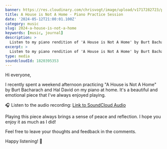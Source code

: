 ```yaml
---
banner: https://res.cloudinary.com/chrisvogt/image/upload/v1717282723/piano-practice-banner_ydb1ei.jpg
title: A House is Not A Home - Piano Practice Session
date: '2024-05-12T21:00:01.100Z'
category: music
slug: 2024-a-house-is-not-a-home
keywords: [music, journal]
description: >
  Listen to my piano rendition of 'A House is Not A Home' by Burt Bacharach and Hal David. Enjoy the soothing sounds of a weekend practice session. Available on SoundCloud.
excerpt: >
  Listen to my piano rendition of 'A House is Not A Home' by Burt Bacharach and Hal David.
type: media
soundcloudId: 1820395353
---
```


Hi everyone,

I recently spent a weekend afternoon practicing "A House is Not A Home" by Burt Bacharach and Hal David on my piano at home. It's a beautiful and emotional piece that I've always enjoyed playing.

🎧 Listen to the audio recording: [Link to SoundCloud Audio](https://soundcloud.com/c1v0/cold-little-heart-kiwanuka-piano-cover)

Playing this piece always brings a sense of peace and reflection. I hope you enjoy it as much as I did!

Feel free to leave your thoughts and feedback in the comments.

Happy listening! 🎹